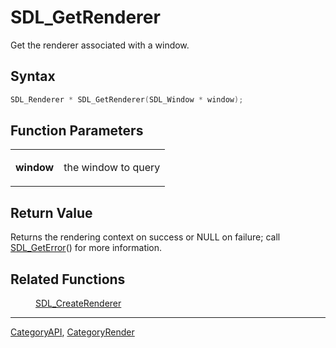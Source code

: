 = SDL_GetRenderer =

Get the renderer associated with a window.

== Syntax ==

<syntaxhighlight lang='c'>
SDL_Renderer * SDL_GetRenderer(SDL_Window * window);
</syntaxhighlight>

== Function Parameters ==

{|
|'''window'''
|the window to query
|}

== Return Value ==

Returns the rendering context on success or NULL on failure; call
[[SDL_GetError]]() for more information.



== Related Functions ==

:[[SDL_CreateRenderer]]

----
[[CategoryAPI]], [[CategoryRender]]


